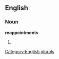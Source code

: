 
==English==

===Noun===
'''reappointments'''

# {{plural of|[[reappointment]]}}

[[Category:English plurals]]